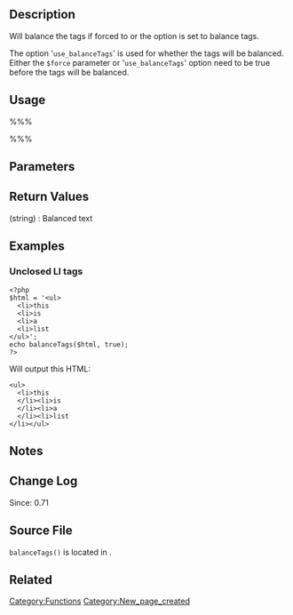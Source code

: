 {{Languages|
{{en|Function Reference/balanceTags}}
{{it|Riferimento funzioni/balanceTags}}
}}

== Description ==
Will balance the tags if forced to or the option is set to balance tags. 

The option '<tt>use_balanceTags</tt>' is used for whether the tags will be balanced. Either the <tt>$force</tt> parameter or '<tt>use_balanceTags</tt>' option need to be true before the tags will be balanced.

== Usage ==
%%%<?php balanceTags( $text, $force ); ?>%%%

== Parameters ==
{{Parameter|$text|string|Text to be balanced}}
{{Parameter|$force|boolean|Forces balancing, ignoring the value of the option.|optional|false}}

== Return Values ==
; (string) : Balanced text

== Examples ==
=== Unclosed LI tags ===
<pre>
<?php
$html = '<ul>
  <li>this
  <li>is
  <li>a
  <li>list
</ul>';
echo balanceTags($html, true);
?>
</pre>
Will output this HTML:
<pre>
<ul>
  <li>this
  </li><li>is
  </li><li>a
  </li><li>list
</li></ul>
</pre>

== Notes ==

== Change Log ==
Since: 0.71

== Source File ==

<tt>balanceTags()</tt> is located in {{Trac|wp-includes/formatting.php}}.

== Related ==
<!--
    To Do:
    Need to find related functions.
    Need to create groups of functions and create templates to add them to a page quickly.
    Some functions may be related to many groups of functions.
-->

{{Tag Footer}}

[[Category:Functions]]
[[Category:New_page_created]]